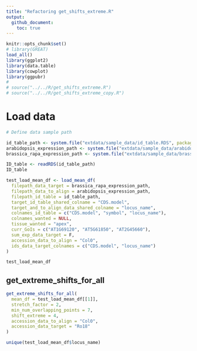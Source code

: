 ```yaml
---
title: "Refactoring get_shifts_extreme.R"
output: 
  github_document:
    toc: true
---
```


```r
knitr::opts_chunk$set()
# library(GREAT)
load_all()
library(ggplot2)
library(data.table)
library(cowplot)
library(ggpubr)
# 
# source("../../R/get_shifts_extreme.R")
# source("../../R/get_shifts_extreme_copy.R")
```

# Load data 

```r
# Define data sample path 

id_table_path <- system.file("extdata/sample_data/id_table.RDS", package = "GREAT")
arabidopsis_expression_path <- system.file("extdata/sample_data/arabidopsis_expression.RDS", package = "GREAT")
brassica_rapa_expression_path <- system.file("extdata/sample_data/brassica_rapa_expression.RDS", package = "GREAT")
```

```r
ID_table <- readRDS(id_table_path)
ID_table
```

```r
test_load_mean_df <- load_mean_df(
  filepath_data_target = brassica_rapa_expression_path,
  filepath_data_to_align = arabidopsis_expression_path,
  filepath_id_table = id_table_path,
  target_id_table_shared_colname = "CDS.model",
  target_and_to_align_data_shared_colname = "locus_name",
  colnames_id_table = c("CDS.model", "symbol", "locus_name"),
  colnames_wanted = NULL,
  tissue_wanted = "apex",
  curr_GoIs = c("AT1G69120", "AT5G61850", "AT2G45660"),
  sum_exp_data_target = F, 
  accession_data_to_align = "Col0",
  ids_data_target_colnames = c("CDS.model", "locus_name")
)

test_load_mean_df
```

## get_extreme_shifts_for_all

```r
get_extreme_shifts_for_all(
  mean_df = test_load_mean_df[[1]],
  stretch_factor = 2,
  min_num_overlapping_points = 7,
  shift_extreme = 4,
  accession_data_to_align = "Col0",
  accession_data_target = "Ro18"
)
```

```r
unique(test_load_mean_df$locus_name)
```


